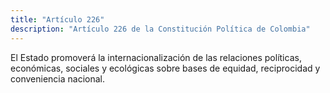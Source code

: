 ```yaml
---
title: "Artículo 226"
description: "Artículo 226 de la Constitución Política de Colombia"
---
```


El Estado promoverá la internacionalización de las relaciones políticas, económicas, sociales y ecológicas sobre bases de equidad, reciprocidad y conveniencia nacional.
